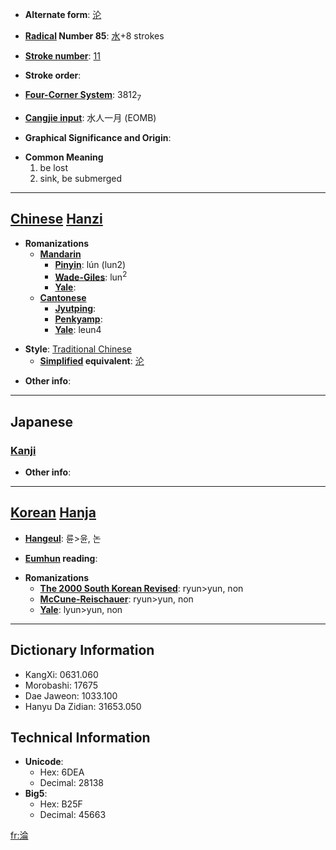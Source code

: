 * '''Alternate form''': [[沦]]

* '''[[Wiktionary:Chinese radical index| Radical]] Number 85''': [[Wiktionary:Chinese radical index 水|水]]+8 strokes

* '''[[Wiktionary:Chinese total strokes index|Stroke number]]''': [[Wiktionary:Chinese total strokes index 11|11]]

* '''Stroke order''': 

* '''[[Wiktionary:Chinese four corner index|Four-Corner System]]''': 3812<sub>7</sub>

* '''[[Wiktionary:Chinese Cangjie index|Cangjie input]]''': 水人一月 (EOMB)

* '''Graphical Significance and Origin''': 

* '''Common Meaning'''
*#be lost
*# sink, be submerged


----

== [[Chinese]] [[Hanzi]] ==

* '''Romanizations'''
** '''[[Mandarin]]'''
*** '''[[Pinyin]]''': lún (lun2)
*** '''[[Wade-Giles]]''': lun<sup>2</sup>
*** '''[[Yale]]''': 
** '''[[Cantonese]]'''
*** '''[[Jyutping]]''':
*** '''[[Penkyamp]]''': 
*** '''[[Yale]]''': leun4

* '''Style''': [[Traditional Chinese]] 
** '''[[Simplified Chinese|Simplified]] equivalent''': [[沦]]

* '''Other info''': 

----

==Japanese==
===[[Kanji]]===
{{kanji|on readings=[[りん]] (rin), [[ろん]] (ron)|kun readings=[[しずむ]] (shizumu)}}

* '''Other info''':  

----

== [[Korean]] [[Hanja]] ==

* '''[[Hangeul]]''': 륜>윤, 논

* '''[[Eumhun]] reading''': 

* '''Romanizations'''
** '''[[The 2000 South Korean Revised Romanization|The 2000 South Korean Revised]]''': ryun>yun, non
** '''[[McCune-Reischauer]]''': ryun>yun, non
** '''[[Yale]]''': lyun>yun, non

----

== Dictionary Information ==

* KangXi: 0631.060
* Morobashi: 17675
* Dae Jaweon: 1033.100
* Hanyu Da Zidian: 31653.050

== Technical Information ==

* '''Unicode''':
** Hex: 6DEA
** Decimal: 28138
* '''Big5''':
** Hex: B25F
** Decimal: 45663

[[fr:淪]]